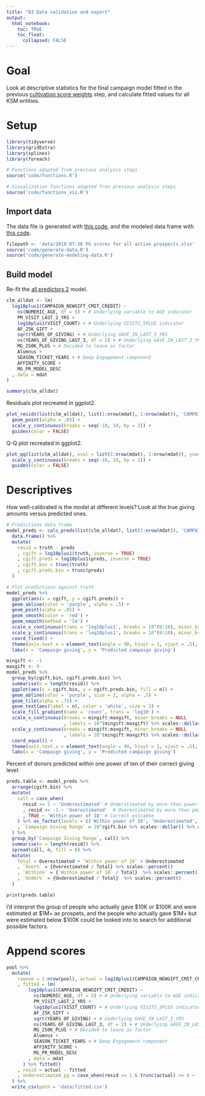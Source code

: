 ```yaml
---
title: "03 Data validation and export"
output:
  html_notebook:
    toc: TRUE
    toc_float:
      collapsed: FALSE
---
```


# Goal

Look at descriptive statistics for the final campaign model fitted in the previous [cultivation score weights](https://cdn.rawgit.com/phively/ksm-models/c58e8065/pg-cultivation-score-fy18/02%20Cultivation%20score%20weights.nb.html) step, and calculate fitted values for all KSM entities.

# Setup

```r
library(tidyverse)
library(gridExtra)
library(splines)
library(foreach)

# Functions adapted from previous analysis steps
source('code/functions.R')

# Visualization functions adapted fron previous analysis steps
source('code/functions_viz.R')
```

## Import data

The data file is generated with [this code](https://github.com/phively/ksm-models/blob/master/pg-cultivation-score-fy18/code/generate-data.R), and the modeled data frame with [this code](https://github.com/phively/ksm-models/blob/master/pg-cultivation-score-fy18/code/generate-modeling-data.R).

```r
filepath <- 'data/2018-07-26 PG scores for all active prospects.xlsx'
source('code/generate-data.R')
source('code/generate-modeling-data.R')
```

## Build model

Re-fit the [all predictors 2](https://cdn.rawgit.com/phively/ksm-models/c58e8065/pg-cultivation-score-fy18/02%20Cultivation%20score%20weights.nb.html#all_predictors_2) model.

```r
clm_alldat <- lm(
  log10plus1(CAMPAIGN_NEWGIFT_CMIT_CREDIT) ~
    ns(NUMERIC_AGE, df = 5) + # Underlying variable to AGE indicator
    PM_VISIT_LAST_2_YRS +
    log10plus1(VISIT_COUNT) + # Underlying VISITS_5PLUS indicator
    AF_25K_GIFT +
    sqrt(YEARS_OF_GIVING) + # Underlying GAVE_IN_LAST_3_YRS
    ns(YEARS_OF_GIVING_LAST_3, df = 2) + # Underlying GAVE_IN_LAST_3_YRS
    MG_250K_PLUS + # Decided to leave as factor
    Alumnus +
    SEASON_TICKET_YEARS + # Deep Engagement component
    AFFINITY_SCORE +
    MG_PR_MODEL_DESC
  , data = mdat
)
```

```r
summary(clm_alldat)
```

Residuals plot recreated in ggplot2.

```r
plot_resids(list(clm_alldat), list(1:nrow(mdat), 1:nrow(mdat)), 'CAMPAIGN_NEWGIFT_CMIT_CREDIT')$insample +
  geom_point(alpha = .05) +
  scale_y_continuous(breaks = seq(-10, 10, by = 2)) +
  guides(color = FALSE)
```

Q-Q plot recreated in ggplot2.

```r
plot_qq(list(clm_alldat), xval = list(1:nrow(mdat), 1:nrow(mdat)), yname= 'CAMPAIGN_NEWGIFT_CMIT_CREDIT')$insample +
  scale_y_continuous(breaks = seq(-10, 10, by = 2)) +
  guides(color = FALSE)
```

# Descriptives

How well-calibrated is the model at different levels? Look at the true giving amounts versus predicted ones.

```r
# Predictions data frame
model_preds <- calc_preds(list(clm_alldat), list(1:nrow(mdat)), 'CAMPAIGN_NEWGIFT_CMIT_CREDIT') %>%
  data.frame() %>%
  mutate(
    resid = truth - preds
    , cgift = log10plus1(truth, inverse = TRUE)
    , cgift.preds = log10plus1(preds, inverse = TRUE)
    , cgift.bin = trunc(truth)
    , cgift.preds.bin = trunc(preds)
  )
```
```r
# Plot predictions against truth
model_preds %>%
  ggplot(aes(x = cgift, y = cgift.preds)) +
  geom_abline(color = 'purple', alpha = .5) +
  geom_point(alpha = .05) +
  geom_smooth(color = 'red') +
  geom_smooth(method = 'lm') +
  scale_x_continuous(trans = 'log10plus1', breaks = 10^(0:10), minor_breaks = NULL, labels = scales::dollar) +
  scale_y_continuous(trans = 'log10plus1', breaks = 10^(0:10), minor_breaks = NULL, labels = scales::dollar) +
  coord_fixed() +
  theme(axis.text.x = element_text(angle = 90, hjust = 1, vjust = .5), axis.title.y = element_text(angle = 0, vjust = .5)) +
  labs(x = 'Campaign giving', y = 'Predicted campaign giving')
```

```r
mingift <- -1
maxgift <- 9
model_preds %>%
  group_by(cgift.bin, cgift.preds.bin) %>%
  summarise(n = length(resid)) %>%
  ggplot(aes(x = cgift.bin, y = cgift.preds.bin, fill = n)) +
  geom_abline(color = 'purple', size = 2, alpha = .5) +
  geom_tile(alpha = .75) +
  geom_text(aes(label = n), color = 'white', size = 3) +
  scale_fill_gradient(name = 'count', trans = 'log10') +
  scale_x_continuous(breaks = mingift:maxgift, minor_breaks = NULL
                     , labels = 10^(mingift:maxgift) %>% scales::dollar(), limits = c(mingift, maxgift)) +
  scale_y_continuous(breaks = mingift:maxgift, minor_breaks = NULL
                     , labels = 10^(mingift:maxgift) %>% scales::dollar(), limits = c(mingift, maxgift)) +
  coord_equal() +
  theme(axis.text.x = element_text(angle = 90, hjust = 1, vjust = .5), axis.title.y = element_text(angle = 0, vjust = .5)) +
  labs(x = 'Campaign giving', y = 'Predicted campaign giving')
```

Percent of donors predicted within one power of ten of their correct giving level:

```r
preds.table <- model_preds %>%
  arrange(cgift.bin) %>%
  mutate(
    call = case_when(
      resid >= 1 ~ 'Underestimated' # Understimated by more than power of 10
      , resid <= -1 ~ 'Overestimated'  # Overestimated by more than power of 10
      , TRUE ~ 'Within power of 10' # Correct estiamte
    ) %>% as_factor(levels = c('Within power of 10', 'Underestimated', 'Overestimated'))
    , `Campaign Giving Range` = 10^cgift.bin %>% scales::dollar() %>% as_factor()
  ) %>%
  group_by(`Campaign Giving Range`, call) %>%
  summarise(n = length(resid)) %>%
  spread(call, n, fill = 0) %>%
  mutate(
    Total = Overestimated + `Within power of 10` + Underestimated
    , `Over%` = {Overestimated / Total} %>% scales::percent()
    , `Within%` = {`Within power of 10` / Total}  %>% scales::percent()
    , `Under%` = {Underestimated / Total}  %>% scales::percent()
  )
```

```r
print(preds.table)
```

I'd interpret the group of people who actually gave \$10K or \$100K and were estimated at \$1M+ as prospets, and the people who actually gave \$1M+ but were estimated below \$100K could be looked into to search for additional possible factors.

# Append scores

```r
pool %>%
  mutate(
    rownum = 1:nrow(pool), actual = log10plus1(CAMPAIGN_NEWGIFT_CMIT_CREDIT)
    , fitted = lm(
        log10plus1(CAMPAIGN_NEWGIFT_CMIT_CREDIT) ~
          ns(NUMERIC_AGE, df = 5) + # Underlying variable to AGE indicator
          PM_VISIT_LAST_2_YRS +
          log10plus1(VISIT_COUNT) + # Underlying VISITS_5PLUS indicator
          AF_25K_GIFT +
          sqrt(YEARS_OF_GIVING) + # Underlying GAVE_IN_LAST_3_YRS
          ns(YEARS_OF_GIVING_LAST_3, df = 2) + # Underlying GAVE_IN_LAST_3_YRS
          MG_250K_PLUS + # Decided to leave as factor
          Alumnus +
          SEASON_TICKET_YEARS + # Deep Engagement component
          AFFINITY_SCORE +
          MG_PR_MODEL_DESC
        , data = mdat
      ) %>% fitted()
    , resid = actual - fitted
    , underestimated_pg = case_when(resid >= 1 & trunc(actual) >= 6 ~ 'Y')
  ) %>%
  write_csv(path = 'data/fitted.csv')
```
